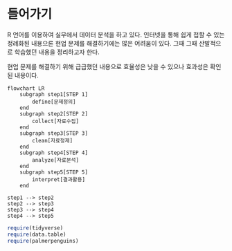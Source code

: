 # 들어가기 {.unnumbered #sec-preface}

R 언어를 이용하여 실무에서 데이터 분석을 하고 있다. 인터넷을 통해 쉽게 접할 수 있는 정례화된 내용으론 현업 문제를 해결하기에는 많은 어려움이 있다. 그때 그때 산발적으로 학습했던 내용을 정리하고자 한다.

현업 문제를 해결하기 위해 급급했던 내용으로 효율성은 낮을 수 있으나 효과성은 확인된 내용이다. 

```mermaid
flowchart LR
    subgraph step1[STEP 1]
        define[문제정의]
    end
    subgraph step2[STEP 2]
        collect[자료수집]
    end
    subgraph step3[STEP 3]
        clean[자료정제]
    end
    subgraph step4[STEP 4]
        analyze[자료분석]
    end
    subgraph step5[STEP 5]
        interpret[결과활용]
    end

step1 --> step2
step2 --> step3
step3 --> step4
step4 --> step5
```


```r
require(tidyverse)
require(data.table)
require(palmerpenguins)
```

